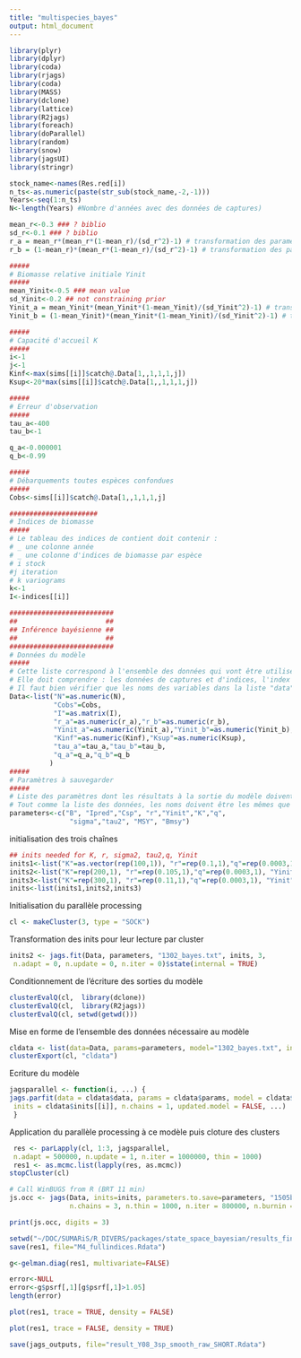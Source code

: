 ```yaml
---
title: "multispecies_bayes"
output: html_document
---
```

```r
library(plyr)
library(dplyr)
library(coda)
library(rjags)
library(coda)
library(MASS)
library(dclone)
library(lattice)
library(R2jags)
library(foreach)              
library(doParallel)
library(random)     
library(snow)
library(jagsUI)
library(stringr)
```

```r
stock_name<-names(Res.red[i])
n_ts<-as.numeric(paste(str_sub(stock_name,-2,-1)))
Years<-seq(1:n_ts)
N<-length(Years) #Nombre d'années avec des données de captures)
```

```r
mean_r<-0.3 ### ? biblio 
sd_r<-0.1 ### ? biblio 
r_a = mean_r*(mean_r*(1-mean_r)/(sd_r^2)-1) # transformation des paramètres de distribution normale en paramètre de distribution beta
r_b = (1-mean_r)*(mean_r*(1-mean_r)/(sd_r^2)-1) # transformation des paramètres de distribution normale en paramètre de distribution beta
```

```r
#####
# Biomasse relative initiale Yinit
#####
mean_Yinit<-0.5 ### mean value 
sd_Yinit<-0.2 ## not constraining prior 
Yinit_a = mean_Yinit*(mean_Yinit*(1-mean_Yinit)/(sd_Yinit^2)-1) # transformation des paramètres de distribution normale de Y0 en paramètre de distribution beta
Yinit_b = (1-mean_Yinit)*(mean_Yinit*(1-mean_Yinit)/(sd_Yinit^2)-1) # transformation des paramètres de distribution normale de Y0 en paramètre de distribution beta
```

```r
#####
# Capacité d'accueil K
#####
i<-1
j<-1
Kinf<-max(sims[[i]]$catch@.Data[1,,1,1,1,j])
Ksup<-20*max(sims[[i]]$catch@.Data[1,,1,1,1,j])
```

```r
#####
# Erreur d'observation
#####
tau_a<-400
tau_b<-1
```

```r
q_a<-0.000001
q_b<-0.99
```

```r
#####
# Débarquements toutes espèces confondues
#####
Cobs<-sims[[i]]$catch@.Data[1,,1,1,1,j]
```


```r
######################
# Indices de biomasse
#####
# Le tableau des indices de contient doit contenir :
# _ une colonne année
# _ une colonne d'indices de biomasse par espèce
# i stock 
#j iteration 
# k variograms 
k<-1
I<-indices[[i]]
```


```r
##########################
##                      ##
## Inférence bayésienne ##
##                      ##
##########################
# Données du modèle
#####
# Cette liste correspond à l'ensemble des données qui vont être utilisées pour l'inférence bayésienne
# Elle doit comprendre : les données de captures et d'indices, l'index les liant, les paramètres de distributions des priors et tous vecteurs ou constantes présents dans le modèle
# Il faut bien vérifier que les noms des variables dans la liste "data" correspondent bien aux noms utilisés dans le modèle multispécifique
Data<-list("N"=as.numeric(N),
           "Cobs"=Cobs,
           "I"=as.matrix(I),
           "r_a"=as.numeric(r_a),"r_b"=as.numeric(r_b),
           "Yinit_a"=as.numeric(Yinit_a),"Yinit_b"=as.numeric(Yinit_b),
           "Kinf"=as.numeric(Kinf),"Ksup"=as.numeric(Ksup),
           "tau_a"=tau_a,"tau_b"=tau_b,
           "q_a"=q_a,"q_b"=q_b
          )
#####
# Paramètres à sauvegarder			
#####
# Liste des paramètres dont les résultats à la sortie du modèle doivent être enregistrés
# Tout comme la liste des données, les noms doivent être les mêmes que dans le modèle
parameters<-c("B", "Ipred","Csp", "r","Yinit","K","q",
               "sigma","tau2", "MSY", "Bmsy")
```
initialisation des trois chaînes 
```r
## inits needed for K, r, sigma2, tau2,q, Yinit
inits1<-list("K"=as.vector(rep(100,1)), "r"=rep(0.1,1),"q"=rep(0.0003,1), "Yinit"=rep(0.5,1),invSigma2=400, invTau2=rep(400,1))
inits2<-list("K"=rep(200,1), "r"=rep(0.105,1),"q"=rep(0.0003,1), "Yinit"=rep(0.5,1), invSigma2=400, invTau2=rep(400,1))
inits3<-list("K"=rep(300,1), "r"=rep(0.11,1),"q"=rep(0.0003,1), "Yinit"=rep(0.5,1), invSigma2=400, invTau2=rep(400,1))
inits<-list(inits1,inits2,inits3)
```
Initialisation du parallèle processing
```r
cl <- makeCluster(3, type = "SOCK")
```
Transformation des inits pour leur lecture par cluster
```r
inits2 <- jags.fit(Data, parameters, "1302_bayes.txt", inits, 3,
 n.adapt = 0, n.update = 0, n.iter = 0)$state(internal = TRUE)
```
Conditionnement de l'écriture des sorties du modèle 
```r
clusterEvalQ(cl,  library(dclone))
clusterEvalQ(cl,  library(R2jags))
clusterEvalQ(cl, setwd(getwd()))
```
Mise en forme de l'ensemble des données nécessaire au modèle
```r
cldata <- list(data=Data, params=parameters, model="1302_bayes.txt", inits=inits2)
clusterExport(cl, "cldata")
```
Ecriture du modèle

```r
jagsparallel <- function(i, ...) {
jags.parfit(data = cldata$data, params = cldata$params, model = cldata$model, DIC=TRUE,
 inits = cldata$inits[[i]], n.chains = 1, updated.model = FALSE, ...)
 }
```

Application du parallèle processing à ce modèle puis cloture des clusters 
```r
 res <- parLapply(cl, 1:3, jagsparallel,
 n.adapt = 500000, n.update = 1, n.iter = 1000000, thin = 1000)
 res1 <- as.mcmc.list(lapply(res, as.mcmc))
stopCluster(cl)
```


```r


# Call WinBUGS from R (BRT 11 min)
js.occ <- jags(Data, inits=inits, parameters.to.save=parameters, "1505bayes.txt",
               n.chains = 3, n.thin = 1000, n.iter = 800000, n.burnin = 400000, parallel=T)
```

```r
print(js.occ, digits = 3)
```

```r
setwd("~/DOC/SUMARiS/R_DIVERS/packages/state_space_bayesian/results_final_convergence/paper_2")
save(res1, file="M4_fullindices.Rdata")
```

```r
g<-gelman.diag(res1, multivariate=FALSE)
```

```r
error<-NULL
error<-g$psrf[,1][g$psrf[,1]>1.05]
length(error)
```

```r
plot(res1, trace = TRUE, density = FALSE)
```

```r
plot(res1, trace = FALSE, density = TRUE)
```


```r
save(jags_outputs, file="result_Y08_3sp_smooth_raw_SHORT.Rdata")
```

